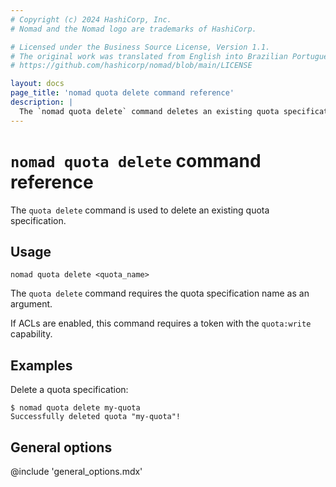 ```yaml
---
# Copyright (c) 2024 HashiCorp, Inc.
# Nomad and the Nomad logo are trademarks of HashiCorp.

# Licensed under the Business Source License, Version 1.1.
# The original work was translated from English into Brazilian Portuguese.
# https://github.com/hashicorp/nomad/blob/main/LICENSE

layout: docs
page_title: 'nomad quota delete command reference'
description: |
  The `nomad quota delete` command deletes an existing quota specification in Nomad Enterprise.
---
```


# `nomad quota delete` command reference

The `quota delete` command is used to delete an existing quota specification.

<EnterpriseAlert product="nomad"/>

## Usage

```plaintext
nomad quota delete <quota_name>
```

The `quota delete` command requires the quota specification name as an argument.

If ACLs are enabled, this command requires a token with the `quota:write`
capability.

## Examples

Delete a quota specification:

```shell-session
$ nomad quota delete my-quota
Successfully deleted quota "my-quota"!
```

## General options

@include 'general_options.mdx'
